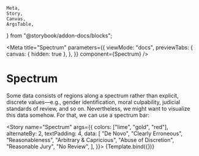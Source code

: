 	Meta,
	Story,
	Canvas,
	ArgsTable,
} from "@storybook/addon-docs/blocks";

<Meta
	title="Spectrum"
	parameters={{
		viewMode: "docs",
		previewTabs: {
			canvas: { hidden: true },
		},
	}}
	component={Spectrum}
/>


# Spectrum

Some data consists of regions along a spectrum rather than explicit,
discrete values—e.g., gender identification, moral culpability, judicial
standards of review, and so on. Nevertheless, we might want to visualize
this data somehow. For that, we can use a spectrum bar:

<Story
	name="Spectrum"
	args={{
		colors: ["lime", "gold", "red"],
		alternateBy: 2,
		textPadding: 4,
		data: [
			"De Novo",
			"Clearly Erroneous",
			"Reasonableness",
			"Arbitrary & Capricious",
			"Abuse of Discretion",
			"Reasonable Jury",
			"No Review",
		],
	}}>
	{Template.bind({})}
</Story>

<ArgsTable story="Spectrum" />

